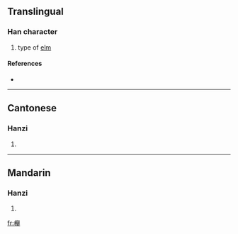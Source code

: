 {{also|欅}}<!-- seem to be variants of same char, [[zelkova]], which is related to [[elm]] -->
{{also|榉}}
==Translingual==

===Han character===
{{Han char|rn=75|rad=木|as=17|sn=21|four=4795<sub>2</sub>|canj=木竹金手 (DHCQ)}}

# type of [[elm]]

====References====
* {{Han ref|kx=0562.101|hdz=21317.030|uh=6AF8|ud=27384|bh=F5D1|bd=62929}}

----

==Cantonese==

===Hanzi===
{{yue-hanzi|jyut=|y=geui2}}

# {{defn|Cantonese}}

----

==Mandarin==

===Hanzi===
{{cmn-hanzi|sim=榉|pin=[[jǔ]] ([[ju3]])|wg=chü<sup>3</sup>}}

# {{defn|Mandarin}}

[[fr:櫸]]